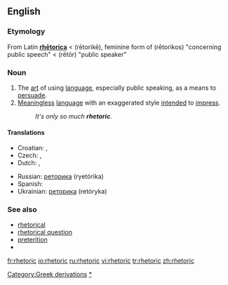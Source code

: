 ==English==

===Etymology===
From Latin '''[[rhetorica|rhētorica]]''' < {{AGr.}} '''{{polytonic|[[ῥητορική]]}}''' (rētorikē), feminine form of '''{{polytonic|[[ῥητορικός]]}}''' (rētorikos) "concerning public speech" < '''{{polytonic|[[ῥήτωρ]]}}''' (rētōr) "public speaker"

===Noun===
{{en-noun|-}}

# The [[art]] of using [[language]], especially public speaking, as a means to [[persuade]].
# [[meaningless|Meaningless]] [[language]] with an exaggerated style [[intend]]ed to [[impress]].
#:''It's only so much '''rhetoric'''.''

====Translations====
{{trans-top|art of using language for persuasion}}
* Croatian: {{t-|hr|retorika|f}}, {{t-|hr|govorništvo|n}}
* Czech: {{t-|cs|řečnictví|n}}, {{t|cs|rétorika|f}}
* Dutch: {{t-|nl|redekunde|f}}, {{t-|nl|retorica|f}}
{{trans-mid}}
* Russian: [[реторика]] (ryetórika)
* Spanish: {{t-|es|retórica|f}}
* Ukrainian: [[реторика]] (retóryka)
{{trans-bottom}}

===See also===
*[[rhetorical]]
*[[rhetorical question]]
*[[preterition]] <!--  you don't speak of something but you evoke it under a negative way -->
* {{pedialite}}

[[Category:Greek derivations]]
[[Category:Rhetoric|*]]

[[fr:rhetoric]]
[[io:rhetoric]]
[[ru:rhetoric]]
[[vi:rhetoric]]
[[tr:rhetoric]]
[[zh:rhetoric]]